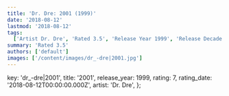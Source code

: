 ```yaml
---
title: 'Dr. Dre: 2001 (1999)'
date: '2018-08-12'
lastmod: '2018-08-12'
tags:
  ['Artist Dr. Dre', 'Rated 3.5', 'Release Year 1999', 'Release Decade 1990']
summary: 'Rated 3.5'
authors: ['default']
images: ['/content/images/dr_-dre|2001.jpg']
---
```


  key: 'dr_-dre|2001',
  title: '2001',
  release_year: 1999,
  rating: 7,
  rating_date: '2018-08-12T00:00:00.000Z',
  artist: 'Dr. Dre',
};

<MusicRating data={data} />
